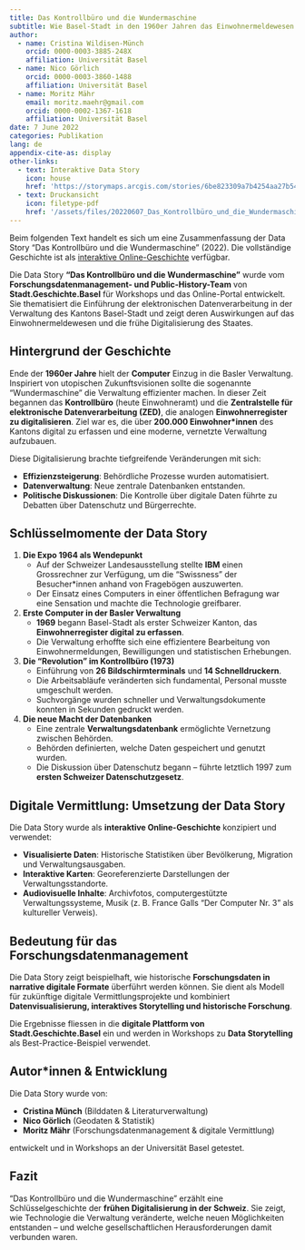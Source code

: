 ```yaml
---
title: Das Kontrollbüro und die Wundermaschine
subtitle: Wie Basel-Stadt in den 1960er Jahren das Einwohnermeldewesen digitalisierte
author:
  - name: Cristina Wildisen-Münch
    orcid: 0000-0003-3885-248X
    affiliation: Universität Basel
  - name: Nico Görlich
    orcid: 0000-0003-3860-1488
    affiliation: Universität Basel
  - name: Moritz Mähr
    email: moritz.maehr@gmail.com
    orcid: 0000-0002-1367-1618
    affiliation: Universität Basel
date: 7 June 2022
categories: Publikation
lang: de
appendix-cite-as: display
other-links:
  - text: Interaktive Data Story
    icon: house
    href: 'https://storymaps.arcgis.com/stories/6be823309a7b4254aa27b5486703b68b'
  - text: Druckansicht
    icon: filetype-pdf
    href: '/assets/files/20220607_Das_Kontrollbüro_und_die_Wundermaschine.pdf'
---
```


::: callout-note
Beim folgenden Text handelt es sich um eine Zusammenfassung der Data Story "Das Kontrollbüro und die Wundermaschine" (2022). Die vollständige Geschichte ist als [interaktive Online-Geschichte](https://storymaps.arcgis.com/stories/6be823309a7b4254aa27b5486703b68b) verfügbar.
:::

Die Data Story **"Das Kontrollbüro und die Wundermaschine"** wurde vom **Forschungsdatenmanagement- und Public-History-Team** von **Stadt.Geschichte.Basel** für Workshops und das Online-Portal entwickelt. Sie thematisiert die Einführung der elektronischen Datenverarbeitung in der Verwaltung des Kantons Basel-Stadt und zeigt deren Auswirkungen auf das Einwohnermeldewesen und die frühe Digitalisierung des Staates.

## Hintergrund der Geschichte

Ende der **1960er Jahre** hielt der **Computer** Einzug in die Basler Verwaltung. Inspiriert von utopischen Zukunftsvisionen sollte die sogenannte "Wundermaschine" die Verwaltung effizienter machen. In dieser Zeit begannen das **Kontrollbüro** (heute Einwohneramt) und die **Zentralstelle für elektronische Datenverarbeitung (ZED)**, die analogen **Einwohnerregister zu digitalisieren**. Ziel war es, die über **200.000 Einwohner\*innen** des Kantons digital zu erfassen und eine moderne, vernetzte Verwaltung aufzubauen.

Diese Digitalisierung brachte tiefgreifende Veränderungen mit sich:

-   **Effizienzsteigerung**: Behördliche Prozesse wurden automatisiert.
-   **Datenverwaltung**: Neue zentrale Datenbanken entstanden.
-   **Politische Diskussionen**: Die Kontrolle über digitale Daten führte zu Debatten über Datenschutz und Bürgerrechte.

## Schlüsselmomente der Data Story

1.  **Die Expo 1964 als Wendepunkt**
    -   Auf der Schweizer Landesausstellung stellte **IBM** einen Grossrechner zur Verfügung, um die "Swissness" der Besucher\*innen anhand von Fragebögen auszuwerten.\
    -   Der Einsatz eines Computers in einer öffentlichen Befragung war eine Sensation und machte die Technologie greifbarer.
2.  **Erste Computer in der Basler Verwaltung**
    -   **1969** begann Basel-Stadt als erster Schweizer Kanton, das **Einwohnerregister digital zu erfassen**.\
    -   Die Verwaltung erhoffte sich eine effizientere Bearbeitung von Einwohnermeldungen, Bewilligungen und statistischen Erhebungen.
3.  **Die "Revolution" im Kontrollbüro (1973)**
    -   Einführung von **26 Bildschirmterminals** und **14 Schnelldruckern**.\
    -   Die Arbeitsabläufe veränderten sich fundamental, Personal musste umgeschult werden.\
    -   Suchvorgänge wurden schneller und Verwaltungsdokumente konnten in Sekunden gedruckt werden.
4.  **Die neue Macht der Datenbanken**
    -   Eine zentrale **Verwaltungsdatenbank** ermöglichte Vernetzung zwischen Behörden.\
    -   Behörden definierten, welche Daten gespeichert und genutzt wurden.\
    -   Die Diskussion über Datenschutz begann – führte letztlich 1997 zum **ersten Schweizer Datenschutzgesetz**.

## Digitale Vermittlung: Umsetzung der Data Story

Die Data Story wurde als **interaktive Online-Geschichte** konzipiert und verwendet:

-   **Visualisierte Daten**: Historische Statistiken über Bevölkerung, Migration und Verwaltungsausgaben.
-   **Interaktive Karten**: Georeferenzierte Darstellungen der Verwaltungsstandorte.
-   **Audiovisuelle Inhalte**: Archivfotos, computergestützte Verwaltungssysteme, Musik (z. B. France Galls "Der Computer Nr. 3" als kultureller Verweis).

## Bedeutung für das Forschungsdatenmanagement

Die Data Story zeigt beispielhaft, wie historische **Forschungsdaten in narrative digitale Formate** überführt werden können. Sie dient als Modell für zukünftige digitale Vermittlungsprojekte und kombiniert **Datenvisualisierung, interaktives Storytelling und historische Forschung**.

Die Ergebnisse fliessen in die **digitale Plattform von Stadt.Geschichte.Basel** ein und werden in Workshops zu **Data Storytelling** als Best-Practice-Beispiel verwendet.

## Autor\*innen & Entwicklung

Die Data Story wurde von:

-   **Cristina Münch** (Bilddaten & Literaturverwaltung)
-   **Nico Görlich** (Geodaten & Statistik)
-   **Moritz Mähr** (Forschungsdatenmanagement & digitale Vermittlung)

entwickelt und in Workshops an der Universität Basel getestet.

## Fazit

"Das Kontrollbüro und die Wundermaschine" erzählt eine Schlüsselgeschichte der **frühen Digitalisierung in der Schweiz**. Sie zeigt, wie Technologie die Verwaltung veränderte, welche neuen Möglichkeiten entstanden – und welche gesellschaftlichen Herausforderungen damit verbunden waren.